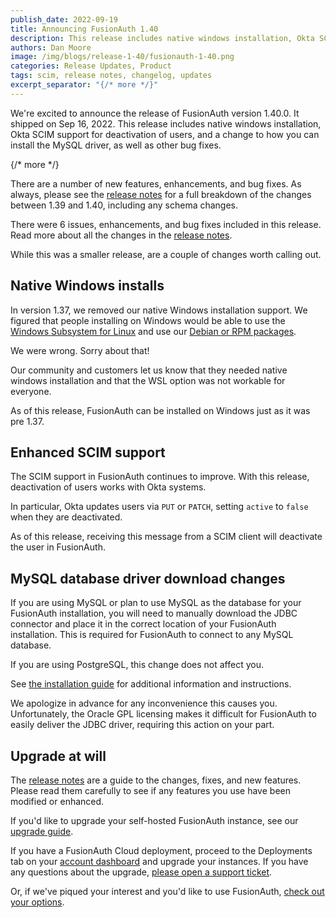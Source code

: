 ```yaml
---
publish_date: 2022-09-19 
title: Announcing FusionAuth 1.40
description: This release includes native windows installation, Okta SCIM support for deactivation of users, and a change to how you can install the MySQL driver.
authors: Dan Moore
image: /img/blogs/release-1-40/fusionauth-1-40.png
categories: Release Updates, Product
tags: scim, release notes, changelog, updates
excerpt_separator: "{/* more */}"
---
```


We're excited to announce the release of FusionAuth version 1.40.0. It shipped on Sep 16, 2022. This release includes native windows installation, Okta SCIM support for deactivation of users, and a change to how you can install the MySQL driver, as well as other bug fixes.

{/* more */}

There are a number of new features, enhancements, and bug fixes. As always, please see the [release notes](/docs/release-notes/#version-1-40-0) for a full breakdown of the changes between 1.39 and 1.40, including any schema changes.

There were 6 issues, enhancements, and bug fixes included in this release. Read more about all the changes in the [release notes](/docs/release-notes/#version-1-40-0).

While this was a smaller release, are a couple of changes worth calling out.

## Native Windows installs

In version 1.37, we removed our native Windows installation support. We figured that people installing on Windows would be able to use the [Windows Subsystem for Linux](https://learn.microsoft.com/en-us/windows/wsl/install) and use our [Debian or RPM packages](/direct-download).

We were wrong. Sorry about that!

Our community and customers let us know that they needed native windows installation and that the WSL option was not workable for everyone.

As of this release, FusionAuth can be installed on Windows just as it was pre 1.37.

## Enhanced SCIM support

The SCIM support in FusionAuth continues to improve. With this release, deactivation of users works with Okta systems.

In particular, Okta updates users via `PUT` or `PATCH`, setting `active` to `false` when they are deactivated.

As of this release, receiving this message from a SCIM client will deactivate the user in FusionAuth.

## MySQL database driver download changes

If you are using MySQL or plan to use MySQL as the database for your FusionAuth installation, you will need to manually download the JDBC connector and place it in the correct location of your FusionAuth installation. This is required for FusionAuth to connect to any MySQL database.

If you are using PostgreSQL, this change does not affect you.

See [the installation guide](/docs/get-started/download-and-install/database#install-mysql-connector) for additional information and instructions.

We apologize in advance for any inconvenience this causes you. Unfortunately, the Oracle GPL licensing makes it difficult for FusionAuth to easily deliver the JDBC driver, requiring this action on your part.

## Upgrade at will

The [release notes](/docs/release-notes/#version-1-40-0) are a guide to the changes, fixes, and new features. Please read them carefully to see if any features you use have been modified or enhanced.

If you'd like to upgrade your self-hosted FusionAuth instance, see our [upgrade guide](/docs/operate/deploy/upgrade). 

If you have a FusionAuth Cloud deployment, proceed to the <Breadcrumb>Deployments</Breadcrumb> tab on your [account dashboard](https://account.fusionauth.io/account/deployment/) and upgrade your instances. If you have any questions about the upgrade, [please open a support ticket](https://account.fusionauth.io/account/support/).

Or, if we've piqued your interest and you'd like to use FusionAuth, [check out your options](/pricing).
